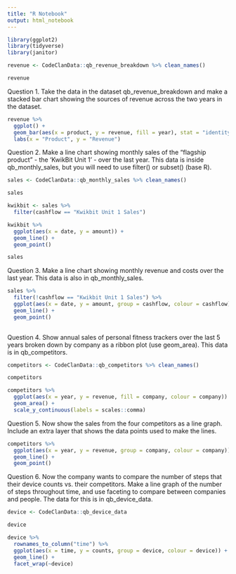 ```yaml
---
title: "R Notebook"
output: html_notebook
---
```


```r
library(ggplot2)
library(tidyverse)
library(janitor)
```

```r
revenue <- CodeClanData::qb_revenue_breakdown %>% clean_names()

revenue
```

Question 1.
Take the data in the dataset qb_revenue_breakdown and make a stacked bar chart showing the sources of revenue across the two years in the dataset.


```r
revenue %>% 
  ggplot() +
  geom_bar(aes(x = product, y = revenue, fill = year), stat = "identity") +
  labs(x = "Product", y = "Revenue")
```


Question 2.
Make a line chart showing monthly sales of the “flagship product” - the ‘KwikBit Unit 1’ - over the last year. This data is inside qb_monthly_sales, but you will need to use filter() or subset() (base R).

```r

sales <- CodeClanData::qb_monthly_sales %>% clean_names()

sales

kwikbit <- sales %>% 
  filter(cashflow == "Kwikbit Unit 1 Sales") 

kwikbit %>% 
  ggplot(aes(x = date, y = amount)) +
  geom_line() + 
  geom_point()

sales
```



Question 3.
Make a line chart showing monthly revenue and costs over the last year. This data is also in qb_monthly_sales.


```r
sales %>% 
  filter(!cashflow == "Kwikbit Unit 1 Sales") %>% 
  ggplot(aes(x = date, y = amount, group = cashflow, colour = cashflow)) +
  geom_line() + 
  geom_point()
  
```



Question 4.
Show annual sales of personal fitness trackers over the last 5 years broken down by company as a ribbon plot (use geom_area). This data is in qb_competitors.


```r
competitors <- CodeClanData::qb_competitors %>% clean_names()

competitors

competitors %>% 
  ggplot(aes(x = year, y = revenue, fill = company, colour = company)) +
  geom_area() +
  scale_y_continuous(labels = scales::comma) 
```


Question 5.
Now show the sales from the four competitors as a line graph. Include an extra layer that shows the data points used to make the lines.


```r


competitors %>% 
  ggplot(aes(x = year, y = revenue, group = company, colour = company)) +
  geom_line() + 
  geom_point()
```


Question 6.
Now the company wants to compare the number of steps that their device counts vs. their competitors. Make a line graph of the number of steps throughout time, and use faceting to compare between companies and people. The data for this is in qb_device_data.


```r
device <- CodeClanData::qb_device_data

device

device %>% 
  rownames_to_column("time") %>% 
  ggplot(aes(x = time, y = counts, group = device, colour = device)) +
  geom_line() +
  facet_wrap(~device)
```


